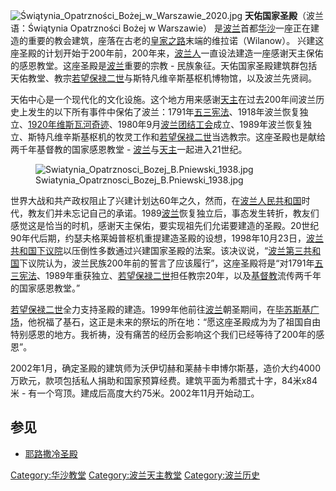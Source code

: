 [[File:Świątynia_Opatrzności_Bożej_w_Warszawie_2020.jpg|thumb]]
'''天佑国家圣殿'''（波兰语：Świątynia Opatrzności Bożej w Warszawie） 是[[波兰|波兰]]首都[[华沙|华沙]]一座正在建造的重要的教会建筑，座落在古老的[[皇家之路_(华沙)|皇家之路]]末端的维拉诺（Wilanow）。 兴建这座圣殿的计划开始于200年前，200年来，[[波兰人|波兰人]]一直设法建造一座感谢天主保佑的感恩教堂。这座圣殿是[[波兰|波兰]]重要的宗教 - 民族象征。天佑国家圣殿建筑群包括天佑教堂、教宗[[若望保禄二世|若望保禄二世]]与斯特凡维辛斯基枢机博物馆，以及波兰先贤祠。 

天佑中心是一个现代化的文化设施。这个地方用来感谢[[天主|天主]]在过去200年间波兰历史上发生的以下所有事件中保佑了波兰：1791年[[五三宪法|五三宪法]]、1918年波兰恢复独立、[[华沙战役_(1920年)|1920年维斯瓦河奇迹]]、1980年9月[[波兰团结工会|波兰团结工会]]成立、1989年波兰恢复独立、斯特凡维辛斯基枢机的牧灵工作和[[若望保禄二世|若望保禄二世]]当选教宗。这座圣殿也是献给两千年基督教的国家感恩教堂 - [[波兰|波兰]]与[[天主|天主]]一起进入21世纪。 

[[File:Swiatynia_Opatrznosci_Bozej_B.Pniewski_1938.jpg|thumb]]

世界大战和共产政权阻止了兴建计划达60年之久，然而，在[[波兰人民共和国|波兰人民共和国]]时代，教友们并未忘记自己的承诺。1989[[波兰|波兰]]恢复独立后，事态发生转折，教友们感觉这是恰当的时机，感谢天主保佑，要实现祖先们允诺要建造的圣殿。20世纪90年代后期，约瑟夫格莱姆普枢机重提建造圣殿的设想，1998年10月23日，[[波兰共和国下议院|波兰共和国下议院]]以压倒性多数通过兴建国家圣殿的法案。该决议说，“[[波兰第三共和国|波兰第三共和国]]下议院认为，波兰民族200年前的誓言了应该履行”，这座圣殿将是“对1791年[[五三宪法|五三宪法]]、1989年重获独立、[[若望保禄二世|若望保禄二世]]担任教宗20年，以及[[基督教|基督教]]流传两千年的国家感恩教堂。” 

[[若望保禄二世|若望保禄二世]]全力支持圣殿的建造。1999年他前往[[波兰|波兰]]朝圣期间，在[[毕苏斯基广场|毕苏斯基广场]]，他祝福了基石，这正是未来的祭坛的所在地：“愿这座圣殿成为为了祖国自由特别感恩的地方。我祈祷，没有痛苦的经历会影响这个我们已经等待了200年的感恩”。

2002年1月，确定圣殿的建筑师为沃伊切赫和莱赫卡申博尔斯基，造价大约4000万欧元，款项包括私人捐助和国家预算经费。建筑平面为希腊式十字，84米x84米 - 有一个穹顶。建成后高度大约75米。2002年11月开始动工。

== 参见 ==
* [[耶路撒冷圣殿|耶路撒冷圣殿]]

{{coord|52.158611111111|N|21.072222222222|E|source:dewiki_region:PL_type:landmark|format=dms|display=title}}

[[Category:华沙教堂|Category:华沙教堂]]
[[Category:波兰天主教堂|Category:波兰天主教堂]]
[[Category:波兰历史|Category:波兰历史]]